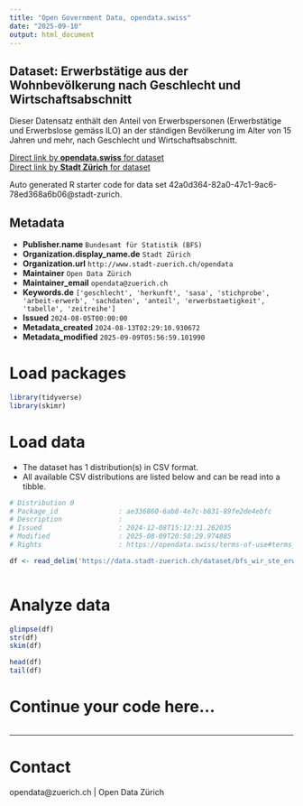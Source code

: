 ```yaml
---
title: "Open Government Data, opendata.swiss"
date: "2025-09-10"
output: html_document
---
```


## Dataset: Erwerbstätige aus der Wohnbevölkerung nach Geschlecht und Wirtschaftsabschnitt

Dieser Datensatz enthält den Anteil von Erwerbspersonen (Erwerbstätige und Erwerbslose gemäss ILO) an der ständigen Bevölkerung im Alter von 15 Jahren und mehr, nach Geschlecht und Wirtschaftsabschnitt.


[Direct link by **opendata.swiss** for dataset](https://opendata.swiss/de/dataset/erwerbstatige-aus-der-wohnbevolkerung-nach-geschlecht-und-wirtschaftsabschnitt1)<br>
[Direct link by **Stadt Zürich** for dataset](https://data.stadt-zuerich.ch/dataset/bfs_wir_ste_erwtge_wbev_geschl_wiabsch_od5051)

Auto generated R starter code for data set 42a0d364-82a0-47c1-9ac6-78ed368a6b06@stadt-zurich.

## Metadata

- **Publisher.name** `Bundesamt für Statistik (BFS)`
- **Organization.display_name.de** `Stadt Zürich`
- **Organization.url** `http://www.stadt-zuerich.ch/opendata`
- **Maintainer** `Open Data Zürich`
- **Maintainer_email** `opendata@zuerich.ch`
- **Keywords.de** `['geschlecht', 'herkunft', 'sasa', 'stichprobe', 'arbeit-erwerb', 'sachdaten', 'anteil', 'erwerbstaetigkeit', 'tabelle', 'zeitreihe']`
- **Issued** `2024-08-05T00:00:00`
- **Metadata_created** `2024-08-13T02:29:10.930672`
- **Metadata_modified** `2025-09-09T05:56:59.101990`


# Load packages

```r

library(tidyverse)
library(skimr)

```

# Load data

-   The dataset has 1 distribution(s) in CSV format.
-   All available CSV distributions are listed below and can be read into a tibble.

```r

# Distribution 0
# Package_id               : ae336860-6ab8-4e7c-b831-89fe2de4ebfc
# Description              : 
# Issued                   : 2024-12-08T15:12:31.262035
# Modified                 : 2025-08-09T20:58:29.974885
# Rights                   : https://opendata.swiss/terms-of-use#terms_open

df <- read_delim('https://data.stadt-zuerich.ch/dataset/bfs_wir_ste_erwtge_wbev_geschl_wiabsch_od5051/download/WIR505OD5051.csv')



```

# Analyze data

```r

glimpse(df)
str(df)
skim(df)

head(df)
tail(df)

```

# Continue your code here...

```r

```

------------------------------------------------------------------------

# Contact

opendata@zuerich.ch | Open Data Zürich
